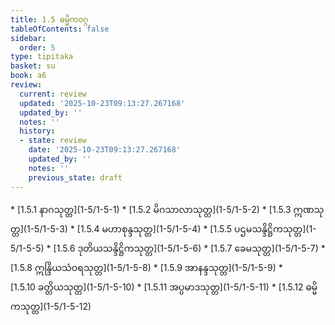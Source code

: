 ```yaml
---
title: 1.5 ဓမ္မိကဝဂ္ဂ
tableOfContents: false
sidebar:
  order: 5
type: tipitaka
basket: su
book: a6
review:
  current: review
  updated: '2025-10-23T09:13:27.267168'
  updated_by: ''
  notes: ''
  history:
  - state: review
    date: '2025-10-23T09:13:27.267168'
    updated_by: ''
    notes: ''
    previous_state: draft
---
```



<ReviewStatus review={frontmatter.review} showDetails={true} />

<HypothesisAnnotation frontmatter={frontmatter} />

<DynamicBreadcrumb />



<TableOfContents book="a6" section="1.5">
* [1.5.1 နာဂသုတ္တ](1-5/1-5-1)
* [1.5.2 မိဂသာလာသုတ္တ](1-5/1-5-2)
* [1.5.3 ဣဏသုတ္တ](1-5/1-5-3)
* [1.5.4 မဟာစုန္ဒသုတ္တ](1-5/1-5-4)
* [1.5.5 ပဌမသန္ဒိဋ္ဌိကသုတ္တ](1-5/1-5-5)
* [1.5.6 ဒုတိယသန္ဒိဋ္ဌိကသုတ္တ](1-5/1-5-6)
* [1.5.7 ခေမသုတ္တ](1-5/1-5-7)
* [1.5.8 ဣန္ဒြိယသံဝရသုတ္တ](1-5/1-5-8)
* [1.5.9 အာနန္ဒသုတ္တ](1-5/1-5-9)
* [1.5.10 ခတ္တိယသုတ္တ](1-5/1-5-10)
* [1.5.11 အပ္ပမာဒသုတ္တ](1-5/1-5-11)
* [1.5.12 ဓမ္မိကသုတ္တ](1-5/1-5-12)
</TableOfContents>